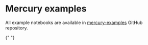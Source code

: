 
# Mercury examples

All example notebooks are available in [mercury-examples](https://github.com/mljar/mercury-examples) GitHub repository. 

<Cards>
  <Card icon={worldIcon} title="Hello World" href="/examples/hello-world/"/>
  <Card icon={selectIcon} title="Dynamic widgets" href="/examples/dynamic-widgets/"/>
  <Card icon={calculatorIcon} title="Increment and decrement" href="/examples/increment-decrement/"/>
  <Card icon={} title="Share static Notebook" href="/examples/static-website-jupyter-notebook/"/>
  <Card icon={tableIcon} title="Load large dataset" href="/examples/load-large-dataset-jupyter-notebook/"/>
  <Card title="Show hide code app" href="/examples/show-hide-code-jupyter-notebook/"/>

{" "}
<Card title="File upload" href="/examples/file-upload-jupyter-notebook/" />
<Card
  title="Matplotlib starter"
  href="/examples/matplotlib-jupyter-notebook/"
/>
<Card title="Plotly starter" href="/examples/plotly-jupyter-notebook/" />
<Card
  title="Pandas DataFrame"
  href="/examples/display-pandas-dataframe-jupyter-notebook/"
/>
<Card title="Markdown with variables" href="/examples/markdown-python-variables-jupyter-notebook/" />

</Cards>
